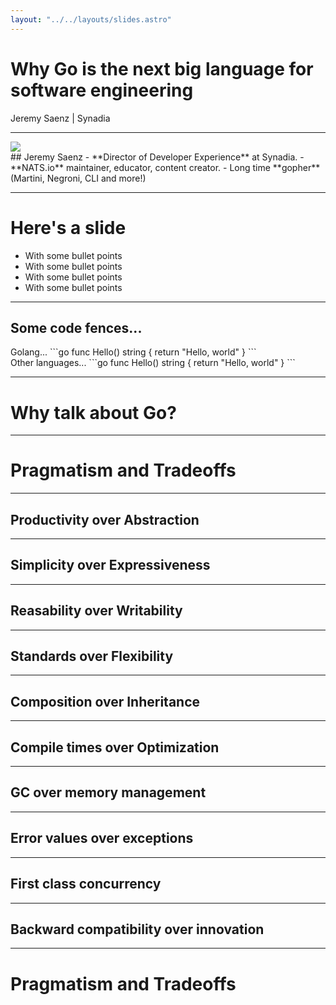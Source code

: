 ```yaml
---
layout: "../../layouts/slides.astro"
---
```


# Why Go is the next big language for software engineering
Jeremy Saenz | Synadia

---

<div class="flex flex-row items-center w-full gap-20">
  <img class="w-60 h-60 rounded" src="/headshot.jpg"/>
  <div>
  ## Jeremy Saenz
  - **Director of Developer Experience** at Synadia.
  - **NATS.io** maintainer, educator, content creator.
  - Long time **gopher** (Martini, Negroni, CLI and more!)
  </div>
</div>

---

# Here's a slide

- With some bullet points
- With some bullet points
- With some bullet points
- With some bullet points

---

## Some code fences...
<div class="grid grid-cols-2 w-full gap-4">
  <div>
    Golang...
    ```go
    func Hello() string {
      return "Hello, world"
    }
    ```
  </div>

  <div>
    Other languages...
    ```go
    func Hello() string {
      return "Hello, world"
    }
    ```
  </div>
</div>

---

# Why talk about Go?

---

# Pragmatism and Tradeoffs

---

## Productivity over Abstraction

---

## Simplicity over Expressiveness

---

## Reasability over Writability

---

## Standards over Flexibility

---

## Composition over Inheritance

---

## Compile times over Optimization

---

## GC over memory management

---

## Error values over exceptions

---

## First class concurrency

---

## Backward compatibility over innovation

---

# Pragmatism and Tradeoffs
